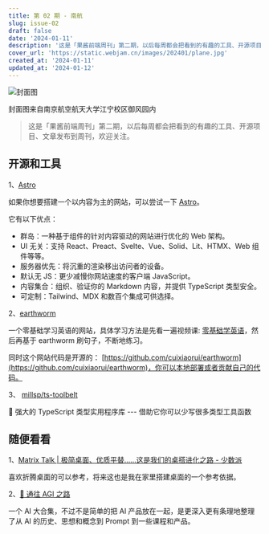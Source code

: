 ```yaml
---
title: 第 02 期 - 南航
slug: issue-02
draft: false
date: '2024-01-11'
description: '这是「果酱前端周刊」第二期，以后每周都会把看到的有趣的工具、开源项目、文章发布到周刊，欢迎关注。'
cover_url: 'https://static.webjam.cn/images/202401/plane.jpg'
created_at: '2024-01-11'
updated_at: '2024-01-12'
---
```


![封面图](https://static.webjam.cn/images/202401/plane.jpg)

封面图来自南京航空航天大学江宁校区御风园内

> 这是「果酱前端周刊」第二期，以后每周都会把看到的有趣的工具、开源项目、文章发布到周刊，欢迎关注。

## 开源和工具

1、[Astro](https://astro.build/)

如果你想要搭建一个以内容为主的网站，可以尝试一下 [Astro](https://astro.build/)。

它有以下优点：

- 群岛：一种基于组件的针对内容驱动的网站进行优化的 Web 架构。
- UI 无关：支持 React、Preact、Svelte、Vue、Solid、Lit、HTMX、Web 组件等等。
- 服务器优先：将沉重的渲染移出访问者的设备。
- 默认无 JS：更少减慢你网站速度的客户端 JavaScript。
- 内容集合：组织、验证你的 Markdown 内容，并提供 TypeScript 类型安全。
- 可定制：Tailwind、MDX 和数百个集成可供选择。

2、[earthworm](https://earthworm.cuixueshe.com/)

一个零基础学习英语的网站，具体学习方法是先看一遍视频课: [零基础学英语](https://www.bilibili.com/video/BV13g411F7Kd/)，然后再基于 earthworm 刷句子，不断地练习。

同时这个网站代码是开源的： [https://github.com/cuixiaorui/earthworm](https://github.com/cuixiaorui/earthworm)，你可以本地部署或者贡献自己的代码。

3、 [millsp/ts-toolbelt](https://github.com/millsp/ts-toolbelt)

👷 强大的 TypeScript 类型实用程序库 --- 借助它你可以少写很多类型工具函数

## 随便看看

1、[Matrix Talk | 极简桌面、优质平替……这是我们的桌搭进化之路 - 少数派](https://sspai.com/post/85556)

喜欢折腾桌面的可以参考，将来这也是我在家里搭建桌面的一个参考依据。

2、[🌈 通往 AGI 之路](https://waytoagi.feishu.cn/wiki/QPe5w5g7UisbEkkow8XcDmOpn8e?chunked=false)

一个 AI 大合集，不过不是简单的把 AI 产品放在一起，是更深入更有条理地整理了从 AI 的历史、思想和概念到 Prompt 到一些课程和产品。
